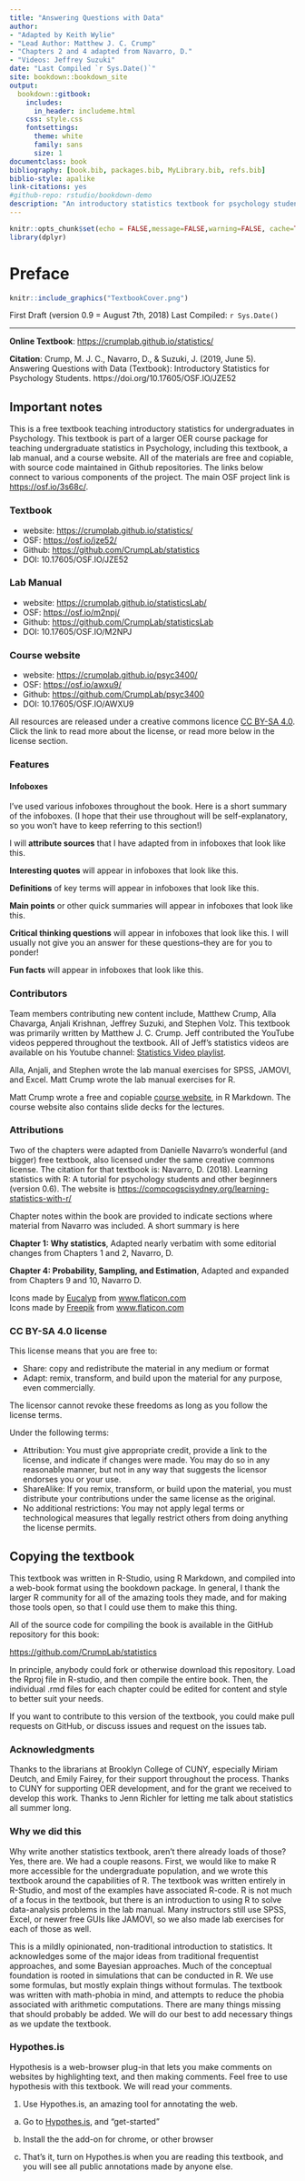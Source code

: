 ```yaml
--- 
title: "Answering Questions with Data"
author: 
- "Adapted by Keith Wylie"
- "Lead Author: Matthew J. C. Crump"
- "Chapters 2 and 4 adapted from Navarro, D."
- "Videos: Jeffrey Suzuki"
date: "Last Compiled `r Sys.Date()`"
site: bookdown::bookdown_site
output: 
  bookdown::gitbook:
    includes:
      in_header: includeme.html
    css: style.css
    fontsettings:
      theme: white
      family: sans
      size: 1
documentclass: book
bibliography: [book.bib, packages.bib, MyLibrary.bib, refs.bib]
biblio-style: apalike
link-citations: yes
#github-repo: rstudio/bookdown-demo
description: "An introductory statistics textbook for psychology students"
---
```


```r
knitr::opts_chunk$set(echo = FALSE,message=FALSE,warning=FALSE, cache=TRUE)
library(dplyr)
```

# Preface {-}

```r
knitr::include_graphics("TextbookCover.png")
```

First Draft (version 0.9 = August 7th, 2018)
Last Compiled: `r Sys.Date()`

----

**Online Textbook**: [https://crumplab.github.io/statistics/](https://crumplab.github.io/statistics/)

**Citation**: Crump, M. J. C., Navarro, D., & Suzuki, J. (2019, June 5). Answering Questions with Data (Textbook): Introductory Statistics for Psychology Students. https://doi.org/10.17605/OSF.IO/JZE52


## Important notes

This is a free textbook teaching introductory statistics for undergraduates in Psychology. This textbook is part of a larger OER course package for teaching undergraduate statistics in Psychology, including this textbook, a lab manual, and a course website. All of the materials are free and copiable, with source code maintained in Github repositories. The links below connect to various components of the project. The main OSF project link is [https://osf.io/3s68c/](https://osf.io/3s68c/).

### Textbook

  - website: [https://crumplab.github.io/statistics/](https://crumplab.github.io/statistics/)
  - OSF: [https://osf.io/jze52/](https://osf.io/jze52/)
  - Github: [https://github.com/CrumpLab/statistics](https://github.com/CrumpLab/statistics)
  - DOI: 10.17605/OSF.IO/JZE52
  
### Lab Manual

  - website: [https://crumplab.github.io/statisticsLab/](https://crumplab.github.io/statisticsLab/)
  - OSF: [https://osf.io/m2npj/](https://osf.io/m2npj/)
  - Github: [https://github.com/CrumpLab/statisticsLab](https://github.com/CrumpLab/statisticsLab)
  - DOI: 10.17605/OSF.IO/M2NPJ
  
### Course website

  - website: [https://crumplab.github.io/psyc3400/](https://crumplab.github.io/psyc3400/)
  - OSF: [https://osf.io/awxu9/](https://osf.io/awxu9/)
  - Github: [https://github.com/CrumpLab/psyc3400](https://github.com/CrumpLab/psyc3400)
  - DOI: 10.17605/OSF.IO/AWXU9

All resources are released under a creative commons licence [CC BY-SA 4.0](https://creativecommons.org/licenses/by-sa/4.0/). Click the link to read more about the license, or read more below in the license section.

### Features

#### Infoboxes

I've used various infoboxes throughout the book. Here is a short summary of the infoboxes. (I hope that their use throughout will be self-explanatory, so you won't have to keep referring to this section!)

:::source
I will **attribute sources** that I have adapted from in infoboxes that look like this.
:::

:::quote
**Interesting quotes** will appear in infoboxes that look like this.
:::

:::def
**Definitions** of key terms will appear in infoboxes that look like this.
:::

:::point
**Main points** or other quick summaries will appear in infoboxes that look like this.
:::

:::question
**Critical thinking questions** will appear in infoboxes that look like this. I will usually not give you an answer for these questions--they are for you to ponder!
:::

:::fact
**Fun facts** will appear in infoboxes that look like this.
:::

### Contributors

Team members contributing new content include, Matthew Crump, Alla Chavarga, Anjali Krishnan, Jeffrey Suzuki, and Stephen Volz. This textbook was primarily written by Matthew J. C. Crump. Jeff contributed the YouTube videos peppered throughout the textbook. All of Jeff's statistics videos are available on his Youtube channel: [Statistics Video playlist](https://www.youtube.com/playlist?list=PLKXdxQAT3tCvuex_E1ZnQYaw897ELUSaI). 

Alla, Anjali, and Stephen wrote the lab manual exercises for SPSS, JAMOVI, and Excel. Matt Crump wrote the lab manual exercises for R. 

Matt Crump wrote a free and copiable [course website](https://crumplab.github.io/psyc3400/), in R Markdown. The course website also contains slide decks for the lectures. 

### Attributions

Two of the chapters were adapted from Danielle Navarro's wonderful (and bigger) free textbook, also licensed under the same creative commons license. The citation for that textbook is: Navarro, D. (2018). Learning statistics with R: A tutorial for psychology students and other beginners (version 0.6). The website is [https://compcogscisydney.org/learning-statistics-with-r/](https://compcogscisydney.org/learning-statistics-with-r/)

Chapter notes within the book are provided to indicate sections where material from Navarro was included. A short summary is here

**Chapter 1: Why statistics**, Adapted nearly verbatim with some editorial changes from Chapters 1 and 2, Navarro, D.

**Chapter 4: Probability, Sampling, and Estimation**, Adapted and expanded from Chapters 9 and 10, Navarro D.

<div>Icons made by <a href="https://creativemarket.com/eucalyp" title="Eucalyp">Eucalyp</a> from <a href="https://www.flaticon.com/" title="Flaticon">www.flaticon.com</a></div>
<div>Icons made by <a href="https://www.freepik.com" title="Freepik">Freepik</a> from <a href="https://www.flaticon.com/" title="Flaticon">www.flaticon.com</a></div>

### CC BY-SA 4.0 license

This license means that you are free to:

- Share: copy and redistribute the material in any medium or format
- Adapt: remix, transform, and build upon the material for any purpose, even commercially.

The licensor cannot revoke these freedoms as long as you follow the license terms.

Under the following terms:

- Attribution: You must give appropriate credit, provide a link to the license, and indicate if changes were made. You may do so in any reasonable manner, but not in any way that suggests the licensor endorses you or your use.
- ShareAlike: If you remix, transform, or build upon the material, you must distribute your contributions under the same license as the original.
- No additional restrictions: You may not apply legal terms or technological measures that legally restrict others from doing anything the license permits.

## Copying the textbook

This textbook was written in R-Studio, using R Markdown, and compiled into a web-book format using the bookdown package. In general, I thank the larger R community for all of the amazing tools they made, and for making those tools open, so that I could use them to make this thing.

All of the source code for compiling the book is available in the GitHub repository for this book:

[https://github.com/CrumpLab/statistics](https://github.com/CrumpLab/statistics)

In principle, anybody could fork or otherwise download this repository. Load the Rproj file in R-studio, and then compile the entire book. Then, the individual .rmd files for each chapter could be edited for content and style to better suit your needs.

If you want to contribute to this version of the textbook, you could make pull requests on GitHub, or discuss issues and request on the issues tab.


### Acknowledgments

Thanks to the librarians at Brooklyn College of CUNY, especially Miriam Deutch, and Emily Fairey, for their support throughout the process. Thanks to CUNY for supporting OER development, and for the grant we received to develop this work. Thanks to Jenn Richler for letting me talk about statistics all summer long.

### Why we did this

Why write another statistics textbook, aren't there already loads of those? Yes, there are. We had a couple reasons. First, we would like to make R more accessible for the undergraduate population, and we wrote this textbook around the capabilities of R. The textbook was written entirely in R-Studio, and most of the examples have associated R-code. R is not much of a focus in the textbook, but there is an introduction to using R to solve data-analysis problems in the lab manual. Many instructors still use SPSS, Excel, or newer free GUIs like JAMOVI, so we also made lab exercises for each of those as well.

This is a mildly opinionated, non-traditional introduction to statistics. It acknowledges some of the major ideas from traditional frequentist approaches, and some Bayesian approaches. Much of the conceptual foundation is rooted in simulations that can be conducted in R. We use some formulas, but mostly explain things without formulas. The textbook was written with math-phobia in mind, and attempts to reduce the phobia associated with arithmetic computations. There are many things missing that should probably be added. We will do our best to add necessary things as we update the textbook.


### Hypothes.is

Hypothesis is a web-browser plug-in that lets you make comments on websites by highlighting text, and then making comments. Feel free to use hypothesis with this textbook. We will read your comments.

1. Use Hypothes.is, an amazing tool for annotating the web.
  
  a. Go to [Hypothes.is](https://web.hypothes.is/), and "get-started"
  
  b. Install the the add-on for chrome, or other browser
  
  c. That's it, turn on Hypothes.is when you are reading this textbook, and you will see all public annotations made by anyone else.
  


